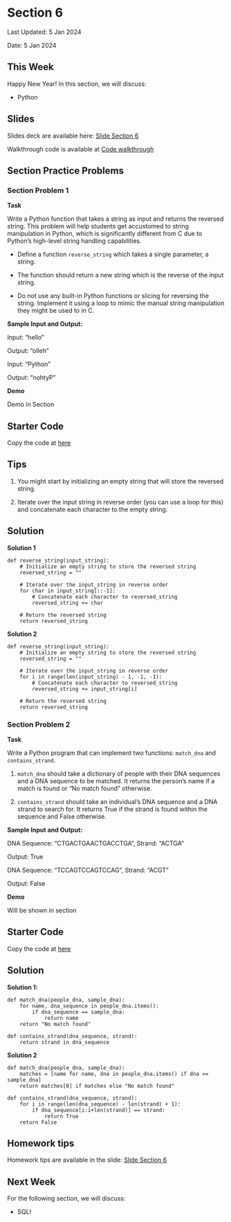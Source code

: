 # Section 6 {.unnumbered}

Last Updated: 5 Jan 2024

Date:  5 Jan 2024


## This Week

Happy New Year! In this section, we will discuss:

- Python


## Slides

Slides deck are available here: [Slide Section 6](https://docs.google.com/presentation/d/1hEMZSTMyGSZIfdK4ouuB2VVUVdhrV-97H4cXxp5G-lU/edit?usp=sharing)

Walkthrough code is available at [Code walkthrough](https://github.com/zadchin/CS50_Practice-Question/blob/master/section6)

## Section Practice Problems

### Section Problem 1


**Task**

Write a Python function that takes a string as input and returns the reversed string. This problem will help students get accustomed to string manipulation in Python, which is significantly different from C due to Python's high-level string handling capabilities.

- Define a function `reverse_string` which takes a single parameter, a string.

- The function should return a new string which is the reverse of the input string.

- Do not use any built-in Python functions or slicing for reversing the string. Implement it using a loop to mimic the manual string manipulation they might be used to in C.

**Sample Input and Output:**

Input: "hello"

Output: "olleh"

Input: "Python"

Output: "nohtyP"

**Demo**

Demo in Section

:::{.callout-note appearance="simple"}

## Starter Code

Copy the code at [here](https://github.com/zadchin/CS50_Practice-Question/blob/master/section6/Q1.py)

:::

::: {.callout-tip collapse="true" appearance="simple"}

## Tips

1. You might start by initializing an empty string that will store the reversed string.

2. Iterate over the input string in reverse order (you can use a loop for this) and concatenate each character to the empty string.

:::

::: {.callout-tip collapse="true" appearance="simple"}

## Solution 


**Solution 1**

```
def reverse_string(input_string):
    # Initialize an empty string to store the reversed string
    reversed_string = ""

    # Iterate over the input_string in reverse order
    for char in input_string[::-1]:
        # Concatenate each character to reversed_string
        reversed_string += char

    # Return the reversed string
    return reversed_string
```

**Solution 2**

```
def reverse_string(input_string):
    # Initialize an empty string to store the reversed string
    reversed_string = ""

    # Iterate over the input_string in reverse order
    for i in range(len(input_string) - 1, -1, -1):
        # Concatenate each character to reversed_string
        reversed_string += input_string[i]

    # Return the reversed string
    return reversed_string
```

:::


### Section Problem 2

**Task**

Write a Python program that can implement two functions: `match_dna` and `contains_strand`.

1. `match_dna` should take a dictionary of people with their DNA sequences and a DNA sequence to be matched. It returns the person's name if a match is found or "No match found" otherwise.

2. `contains_strand` should take an individual's DNA sequence and a DNA strand to search for. It returns True if the strand is found within the sequence and False otherwise.

**Sample Input and Output:**


DNA Sequence: "CTGACTGAACTGACCTGA", Strand: "ACTGA"

Output: True

DNA Sequence: "TCCAGTCCAGTCCAG", Strand: "ACGT"

Output: False

**Demo**

Will be shown in section


:::{.callout-note appearance="simple"}

## Starter Code

Copy the code at [here](https://github.com/zadchin/CS50_Practice-Question/blob/master/section6/Q2.py)

:::




::: {.callout-tip collapse="true" appearance="simple"}

## Solution 

**Solution 1:**

```
def match_dna(people_dna, sample_dna):
    for name, dna_sequence in people_dna.items():
        if dna_sequence == sample_dna:
            return name
    return "No match found"

def contains_strand(dna_sequence, strand):
    return strand in dna_sequence
```

**Solution 2**

```
def match_dna(people_dna, sample_dna):
    matches = [name for name, dna in people_dna.items() if dna == sample_dna]
    return matches[0] if matches else "No match found"

def contains_strand(dna_sequence, strand):
    for i in range(len(dna_sequence) - len(strand) + 1):
        if dna_sequence[i:i+len(strand)] == strand:
            return True
    return False

```

:::


## Homework tips

Homework tips are available in the slide: [Slide Section 6](https://docs.google.com/presentation/d/1hEMZSTMyGSZIfdK4ouuB2VVUVdhrV-97H4cXxp5G-lU/edit?usp=sharing)



## Next Week
For the following section, we will discuss:

- SQL!

$\,$
